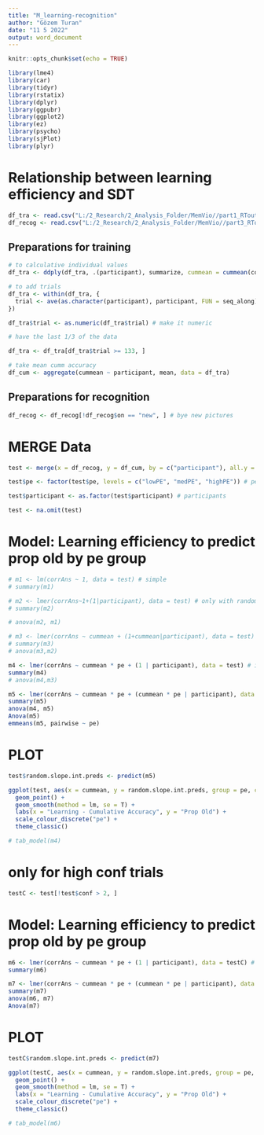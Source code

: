 ```yaml
---
title: "M_learning-recognition"
author: "Gözem Turan"
date: "11 5 2022"
output: word_document
---
```


```r
knitr::opts_chunk$set(echo = TRUE)
```

```r
library(lme4)
library(car)
library(tidyr)
library(rstatix)
library(dplyr)
library(ggpubr)
library(ggplot2)
library(ez)
library(psycho)
library(sjPlot)
library(plyr)
```

# Relationship between learning efficiency and SDT
```r
df_tra <- read.csv("L:/2_Research/2_Analysis_Folder/MemVio//part1_RTout.csv")
df_recog <- read.csv("L:/2_Research/2_Analysis_Folder/MemVio//part3_RTout.csv")
```

## Preparations for training
```r
# to calculative individual values
df_tra <- ddply(df_tra, .(participant), summarize, cummean = cummean(corrAns))

# to add trials
df_tra <- within(df_tra, {
  trial <- ave(as.character(participant), participant, FUN = seq_along)
})

df_tra$trial <- as.numeric(df_tra$trial) # make it numeric
```
```r
# have the last 1/3 of the data

df_tra <- df_tra[df_tra$trial >= 133, ]

# take mean cumm accuracy
df_cum <- aggregate(cummean ~ participant, mean, data = df_tra)
```


## Preparations for recognition
```r
df_recog <- df_recog[!df_recog$on == "new", ] # bye new pictures
```

# MERGE Data
```r
test <- merge(x = df_recog, y = df_cum, by = c("participant"), all.y = TRUE)

test$pe <- factor(test$pe, levels = c("lowPE", "medPE", "highPE")) # pe

test$participant <- as.factor(test$participant) # participants

test <- na.omit(test)
```

# Model: Learning efficiency to predict prop old by pe group
```r
# m1 <- lm(corrAns ~ 1, data = test) # simple
# summary(m1)

# m2 <- lmer(corrAns~1+(1|participant), data = test) # only with random intercept
# summary(m2)

# anova(m2, m1)

# m3 <- lmer(corrAns ~ cummean + (1+cummean|participant), data = test) # random intercept and effect
# summary(m3)
# anova(m3,m2)

m4 <- lmer(corrAns ~ cummean * pe + (1 | participant), data = test) # interaction
summary(m4)
# anova(m4,m3)

m5 <- lmer(corrAns ~ cummean * pe + (cummean * pe | participant), data = test) # interaction and a slope
summary(m5)
anova(m4, m5)
Anova(m5)
emmeans(m5, pairwise ~ pe)
```

# PLOT
```r
test$random.slope.int.preds <- predict(m5)

ggplot(test, aes(x = cummean, y = random.slope.int.preds, group = pe, colour = pe)) +
  geom_point() +
  geom_smooth(method = lm, se = T) +
  labs(x = "Learning - Cumulative Accuracy", y = "Prop Old") +
  scale_colour_discrete("pe") +
  theme_classic()

# tab_model(m4)
```

# only for high conf trials
```r
testC <- test[!test$conf > 2, ]
```

# Model: Learning efficiency to predict prop old by pe group
```r
m6 <- lmer(corrAns ~ cummean * pe + (1 | participant), data = testC) # interaction
summary(m6)

m7 <- lmer(corrAns ~ cummean * pe + (cummean * pe | participant), data = testC) # interaction and a slope
summary(m7)
anova(m6, m7)
Anova(m7)
```

# PLOT
```r
testC$random.slope.int.preds <- predict(m7)

ggplot(testC, aes(x = cummean, y = random.slope.int.preds, group = pe, colour = pe)) +
  geom_point() +
  geom_smooth(method = lm, se = T) +
  labs(x = "Learning - Cumulative Accuracy", y = "Prop Old") +
  scale_colour_discrete("pe") +
  theme_classic()

# tab_model(m6)
```

